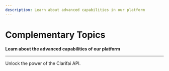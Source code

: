 ```yaml
---
description: Learn about advanced capabilities in our platform
---
```


# Complementary Topics

**Learn about the advanced capabilities of our platform**
<hr />

Unlock the power of the Clarifai API.


<DocCardList items={useCurrentSidebarCategory().items}/>

